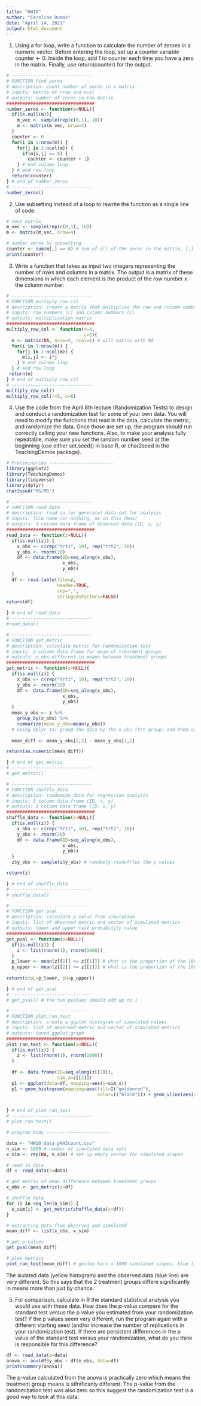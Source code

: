 ```yaml
---
title: "HW10"
author: "Caroline Dumas"
date: "April 14, 2021"
output: html_document
---
```

1. Using a for loop, write a function to calculate the number of zeroes in a numeric vector. Before entering the loop, set up a counter variable counter <- 0. Inside the loop, add 1 to counter each time you have a zero in the matrix. Finally, use return(counter) for the output.

```r
# ------------------------------
# FUNCTION find_zeros
# description: count number of zeros in a matrix
# inputs: matrix of nrow and ncol
# outputs: number of zeros in the matrix
#################################
number_zeros <- function(m=NULL){
  if(is.null(m)){
    m_vec <- sample(rep(c(0,1), 10))
    m <- matrix(m_vec, nrow=4)
  }
  counter <- 0
  for(i in 1:nrow(m)) {
    for(j in 1:ncol(m)) {
      if(m[i,j] == 0) {
        counter <- counter + 1}
    } # end column loop
  } # end row loop
  return(counter)
} # end of number_zeros
# ------------------------------
number_zeros()
```

2. Use subsetting instead of a loop to rewrite the function as a single line of code.
```r
# test matrix
m_vec <- sample(rep(c(0,1), 10))
m <- matrix(m_vec, nrow=4)

# number zeros by subsetting 
counter <- sum(m[,] == 0) # sum of all of the zeros in the matrix, [,] will look at all rows and columns
print(counter)
```

3. Write a function that takes as input two integers representing the number of rows and columns in a matrix. The output is a matrix of these dimensions in which each element is the product of the row number x the column number.
```r
# ------------------------------
# FUNCTION multiply_row_col
# description: create a matrix that multiplies the row and column number and puts that value in for the element (ex: row 3, col 2 would hold value 6)
# inputs: row numbers (r) and column numbers (c)
# outputs: multiplication matrix 
#################################
multiply_row_col <- function(r=4,
                             c=5){
  m <- matrix(NA, nrow=r, ncol=c) # will matrix with NA
  for(i in 1:nrow(m)) {
    for(j in 1:ncol(m)) {
      m[i,j] <- i*j
    } # end column loop
  } # end row loop 
 return(m)
} # end of multiply_row_col
# ------------------------------
multiply_row_col()
multiply_row_col(r=5, c=6)
```

4. Use the code from the April 8th lecture (Randomization Tests) to design and conduct a randomization test for some of your own data. You will need to modify the functions that read in the data, calculate the metric, and randomize the data. Once those are set up, the program should run correctly calling your new functions. Also, to make your analysis fully repeatable, make sure you set the random number seed at the beginning (use either set.seed() in base R, or char2seed in the TeachingDemos package).

```r
# Preliminaries ------------------------
library(ggplot2)
library(TeachingDemos)
library(tidyverse)
library(dplyr)
char2seed("MS/MS")

# ------------------------------
# FUNCTION read_data
# description: read in (or generate) data set for analysis
# inputs: file name (or nothing, as in this demo)
# outputs: 3 column data frame of observed data (ID, x, y)
#################################
read_data <- function(z=NULL){
  if(is.null(z)) {
    x_obs <- c(rep("trt1", 10), rep("trt2", 10))
    y_obs <- rnorm(20)
    df <- data.frame(ID=seq_along(x_obs),
                     x_obs,
                     y_obs)
  }
  df <- read.table(file=z,
                   header=TRUE,
                   sep=",",
                   stringsAsFactors=FALSE)
return(df)  

} # end of read_data
# ------------------------------
#read_data()

# ------------------------------
# FUNCTION get_metric
# description: calculate metric for randomization test
# inputs: 2-column data frame for mean of treatment groups
# outputs: x_obs different in means between treatment groups
#################################
get_metric <- function(z=NULL){
  if(is.null(z)) {
    x_obs <- c(rep("trt1", 10), rep("trt2", 10))
    y_obs <- rnorm(20)
    df <- data.frame(ID=seq_along(x_obs),
                     x_obs,
                     y_obs)
  }
  mean_y_obs <- z %>%
    group_by(x_obs) %>%
    summarize(mean_y_obs=mean(y_obs))
  # using dplyr to: group the data by the x_obs (trt group) and then summarize to find the mean of each trt group. all piped together 
  
  mean_diff <- mean_y_obs[2,2] - mean_y_obs[1,2]

return(as.numeric(mean_diff))  

} # end of get_metric
# ------------------------------
# get_metric()

# ------------------------------
# FUNCTION shuffle_data
# description: randomize data for regression analysis
# inputs: 3 column data frame (ID, x, y)
# outputs: 3 column data frame (ID, x, y)
#################################
shuffle_data <- function(z=NULL){
  if(is.null(z)) {
    x_obs <- c(rep("trt1", 10), rep("trt2", 10))
    y_obs <- rnorm(20)
    df <- data.frame(ID=seq_along(x_obs),
                     x_obs,
                     y_obs)
  }
  z$y_obs <- sample(z$y_obs) # randomly reshuffles the y values

return(z)  

} # end of shuffle_data
# ------------------------------
# shuffle_data()

# ------------------------------
# FUNCTION get_pval
# description: calculate p value from simulation
# inputs: list of observed metric and vector of simulated metrics 
# outputs: lower and upper tail probability value 
#################################
get_pval <- function(z=NULL){
  if(is.null(z)) {
    z <- list(rnorm(1), rnorm(1000)) 
  }
  p_lower <- mean(z[[2]] <= z[[1]]) # what is the proportion of the 1000 simulated cases for which the simulated value is less than the obs value
  p_upper <- mean(z[[2]] >= z[[1]]) # what is the proportion of the 1000 simulated cases for which the simulate value is greater than the obs value
 
return(c(pL=p_lower, pU=p_upper))  

} # end of get_pval
# ------------------------------
# get_pval() # the two pvalues should add up to 1

# ------------------------------
# FUNCTION plot_ran_test
# description: create a ggplot histogram of simulated values
# inputs: list of observed metric and vector of simulated metrics
# outputs: saved ggplot graph
#################################
plot_ran_test <- function(z=NULL){
  if(is.null(z)) {
    z <- list(rnorm(1), rnorm(1000)) 
  }
  
  df <- data.frame(ID=seq_along(z[[2]]),
                   sim_x=z[[2]])
  p1 <- ggplot(data=df, mapping=aes(x=sim_x))
  p1 + geom_histogram(mapping=aes(fill=I("goldenrod"),
                                  color=I("black"))) + geom_vline(aes(xintercept=z[[1]], color="blue"))


} # end of plot_ran_test
# ------------------------------
# plot_ran_test()

# program body ------------------------

data <- "HW10_data_pHH3count.csv"
n_sim <- 1000 # number of simulated data sets 
x_sim <- rep(NA, n_sim) # set up empty vector for simulated slopes 

# read in data 
df <- read_data(z=data) 

# get metrix of mean difference between treatment groups
x_obs <- get_metric(z=df) 

# shuffle data 
for (i in seq_len(n_sim)) {
  x_sim[i] <- get_metric(shuffle_data(z=df))
} 

# extracting data from observed and simulated 
mean_diff <- list(x_obs, x_sim) 

# get p-values
get_pval(mean_diff)

# plot metrics
plot_ran_test(mean_diff) # golden bars = 1000 simulated slopes, blue line = obs slope from data
```

The siulated data (yellow histogram) and the observed data (blue line) are very different. So this says that the 2 treatment groups differe significantly in means more than just by chance. 

5. For comparison, calculate in R the standard statistical analysis you would use with these data. How does the p-value compare for the standard test versus the p value you estimated from your randomization test? If the p values seem very different, run the program again with a different starting seed (and/or increase the number of replications in your randomization test). If there are persistent differences in the p value of the standard test versus your randomization, what do you think is responsible for this difference?
```r
df <- read_data(z=data)
anova <- aov(df$y_obs ~ df$x_obs, data=df)
print(summary(anova))
```

The p-value calculated from the anova is practically zero which means the treatment group means is sifnificanly different. The p-value from the randomization test was also zero so this suggest the randomization test is a good way to look at this data. 

